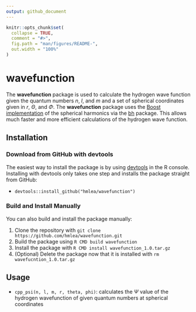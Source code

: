```yaml
---
output: github_document
---
```


<!-- README.md is generated from README.Rmd. Please edit that file -->

```r
knitr::opts_chunk$set(
  collapse = TRUE,
  comment = "#>",
  fig.path = "man/figures/README-",
  out.width = "100%"
)
```

# wavefunction

<!-- badges: start -->

<!-- badges: end -->

The **wavefunction** package is used to calculate the hydrogen wave function given the quantum numbers *n*, *l*, and *m* and a set of spherical coordinates given in *r*, $\Theta$, and $\Phi$. The **wavefunction** package uses the [Boost implementation](https://www.boost.org/doc/libs/1_80_0/libs/math/doc/html/math_toolkit/sf_poly/sph_harm.html) of the spherical harmonics via the [bh](https://github.com/eddelbuettel/bh) package. This allows much faster and more efficient calculations of the hydrogen wave function.

## Installation

### Download from GitHub with devtools

The easiest way to install the package is by using [devtools](https://devtools.r-lib.org/) in the R console. Installing with devtools only takes one step and installs the package straight from GitHub:

-   `devtools::install_github("hmlea/wavefunction")`

### Build and Install Manually

You can also build and install the package manually:

1.  Clone the repository with `git clone https://github.com/hmlea/wavefunction.git`
2.  Build the package using `R CMD build wavefunction`
3.  Install the package with `R CMD install wavefunction_1.0.tar.gz`
4.  (Optional) Delete the package now that it is installed with `rm wavefucntion_1.0.tar.gz`

## Usage

-   `cpp_psi(n, l, m, r, theta, phi)`: calculates the $\Psi$ value of the hydrogen wavefunction of given quantum numbers at spherical coordinates
